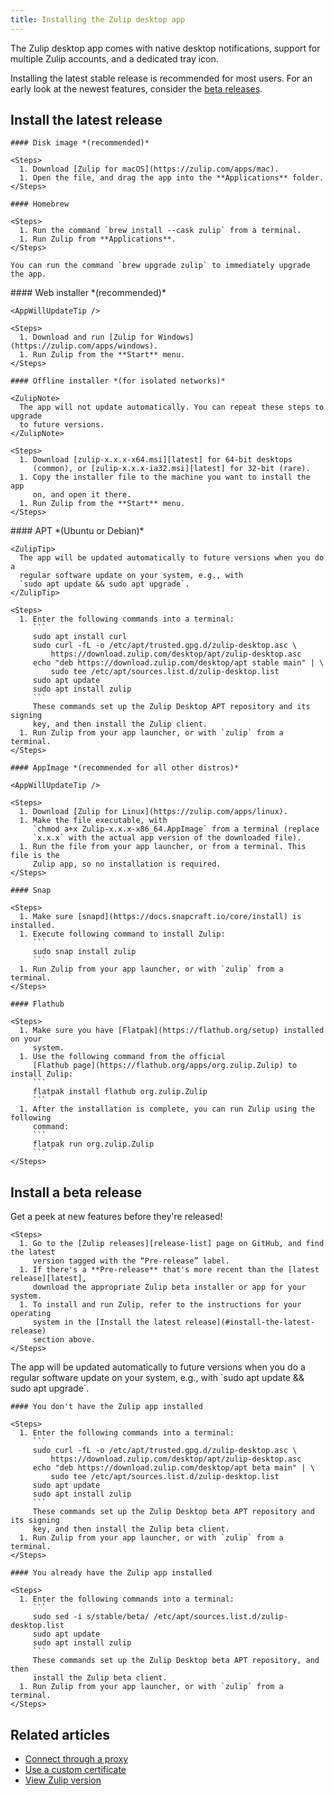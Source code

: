 ```yaml
---
title: Installing the Zulip desktop app
---
```





The Zulip desktop app comes with native desktop notifications, support for
multiple Zulip accounts, and a dedicated tray icon.

Installing the latest stable release is recommended for most users. For an early
look at the newest features, consider the [beta
releases](#install-a-beta-release).

## Install the latest release

<Tabs>
  <TabItem label="macOS">
    <AppWillUpdateTip />

    #### Disk image *(recommended)*

    <Steps>
      1. Download [Zulip for macOS](https://zulip.com/apps/mac).
      1. Open the file, and drag the app into the **Applications** folder.
    </Steps>

    #### Homebrew

    <Steps>
      1. Run the command `brew install --cask zulip` from a terminal.
      1. Run Zulip from **Applications**.
    </Steps>

    You can run the command `brew upgrade zulip` to immediately upgrade the app.
  </TabItem>

  <TabItem label="Windows">
    #### Web installer *(recommended)*

    <AppWillUpdateTip />

    <Steps>
      1. Download and run [Zulip for Windows](https://zulip.com/apps/windows).
      1. Run Zulip from the **Start** menu.
    </Steps>

    #### Offline installer *(for isolated networks)*

    <ZulipNote>
      The app will not update automatically. You can repeat these steps to upgrade
      to future versions.
    </ZulipNote>

    <Steps>
      1. Download [zulip-x.x.x-x64.msi][latest] for 64-bit desktops
         (common), or [zulip-x.x.x-ia32.msi][latest] for 32-bit (rare).
      1. Copy the installer file to the machine you want to install the app
         on, and open it there.
      1. Run Zulip from the **Start** menu.
    </Steps>
  </TabItem>

  <TabItem label="Linux">
    #### APT *(Ubuntu or Debian)*

    <ZulipTip>
      The app will be updated automatically to future versions when you do a
      regular software update on your system, e.g., with
      `sudo apt update && sudo apt upgrade`.
    </ZulipTip>

    <Steps>
      1. Enter the following commands into a terminal:
         ```
         sudo apt install curl
         sudo curl -fL -o /etc/apt/trusted.gpg.d/zulip-desktop.asc \
             https://download.zulip.com/desktop/apt/zulip-desktop.asc
         echo "deb https://download.zulip.com/desktop/apt stable main" | \
             sudo tee /etc/apt/sources.list.d/zulip-desktop.list
         sudo apt update
         sudo apt install zulip
         ```
         These commands set up the Zulip Desktop APT repository and its signing
         key, and then install the Zulip client.
      1. Run Zulip from your app launcher, or with `zulip` from a terminal.
    </Steps>

    #### AppImage *(recommended for all other distros)*

    <AppWillUpdateTip />

    <Steps>
      1. Download [Zulip for Linux](https://zulip.com/apps/linux).
      1. Make the file executable, with
         `chmod a+x Zulip-x.x.x-x86_64.AppImage` from a terminal (replace
         `x.x.x` with the actual app version of the downloaded file).
      1. Run the file from your app launcher, or from a terminal. This file is the
         Zulip app, so no installation is required.
    </Steps>

    #### Snap

    <Steps>
      1. Make sure [snapd](https://docs.snapcraft.io/core/install) is installed.
      1. Execute following command to install Zulip:
         ```
         sudo snap install zulip
         ```
      1. Run Zulip from your app launcher, or with `zulip` from a terminal.
    </Steps>

    #### Flathub

    <Steps>
      1. Make sure you have [Flatpak](https://flathub.org/setup) installed on your
         system.
      1. Use the following command from the official
         [Flathub page](https://flathub.org/apps/org.zulip.Zulip) to install Zulip:
         ```
         flatpak install flathub org.zulip.Zulip
         ```
      1. After the installation is complete, you can run Zulip using the following
         command:
         ```
         flatpak run org.zulip.Zulip
         ```
    </Steps>
  </TabItem>
</Tabs>

## Install a beta release

Get a peek at new features before they're released!

<Tabs>
  <TabItem label="Most systems">
    <AppWillUpdateTip />

    <Steps>
      1. Go to the [Zulip releases][release-list] page on GitHub, and find the latest
         version tagged with the “Pre-release” label.
      1. If there's a **Pre-release** that's more recent than the [latest release][latest],
         download the appropriate Zulip beta installer or app for your system.
      1. To install and run Zulip, refer to the instructions for your operating
         system in the [Install the latest release](#install-the-latest-release)
         section above.
    </Steps>
  </TabItem>

  <TabItem label="Linux with APT">
    <ZulipTip>
      The app will be updated automatically to future versions when you do a
      regular software update on your system, e.g., with
      `sudo apt update && sudo apt upgrade`.
    </ZulipTip>

    #### You don't have the Zulip app installed

    <Steps>
      1. Enter the following commands into a terminal:
         ```
         sudo curl -fL -o /etc/apt/trusted.gpg.d/zulip-desktop.asc \
             https://download.zulip.com/desktop/apt/zulip-desktop.asc
         echo "deb https://download.zulip.com/desktop/apt beta main" | \
             sudo tee /etc/apt/sources.list.d/zulip-desktop.list
         sudo apt update
         sudo apt install zulip
         ```
         These commands set up the Zulip Desktop beta APT repository and its signing
         key, and then install the Zulip beta client.
      1. Run Zulip from your app launcher, or with `zulip` from a terminal.
    </Steps>

    #### You already have the Zulip app installed

    <Steps>
      1. Enter the following commands into a terminal:
         ```
         sudo sed -i s/stable/beta/ /etc/apt/sources.list.d/zulip-desktop.list
         sudo apt update
         sudo apt install zulip
         ```
         These commands set up the Zulip Desktop beta APT repository, and then
         install the Zulip beta client.
      1. Run Zulip from your app launcher, or with `zulip` from a terminal.
    </Steps>
  </TabItem>
</Tabs>

[latest]: https://github.com/zulip/zulip-desktop/releases/latest

[release-list]: https://github.com/zulip/zulip-desktop/releases

## Related articles

* [Connect through a proxy](/help/connect-through-a-proxy)
* [Use a custom certificate](/help/custom-certificates)
* [View Zulip version](/help/view-zulip-version)

